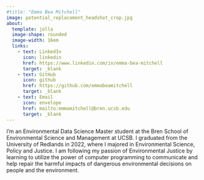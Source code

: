 ```yaml
---
#title: "Emma Bea Mitchell"
image: potential_replacement_headshot_crop.jpg
about:
  template: jolla
  image-shape: rounded
  image-width: 16em
  links: 
    - text: LinkedIn
      icon: linkedin
      href: https://www.linkedin.com/in/emma-bea-mitchell
      target: _blank
    - text: GitHub
      icon: github
      href: https://github.com/emmabeamitchell
      target: _blank
    - text: Email
      icon: envelope
      href: mailto:emmamitchell@bren.ucsb.edu
      target: _blank
---
```


I'm an Environmental Data Science Master student at the Bren School of Environmental Science and Management at UCSB. I graduated from the University of Redlands in 2022, where I majored in Environmental Science, Policy and Justice. I am following my passion of Environmental Justice by learning to utilize the power of computer programming to communicate and help repair the harmful impacts of dangerous environmental decisions on people and the environment. 


